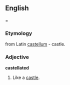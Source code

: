 ==English===
===Etymology===
from Latin [[castellum]] - castle.

===Adjective===
'''castellated'''


# Like a [[castle]].